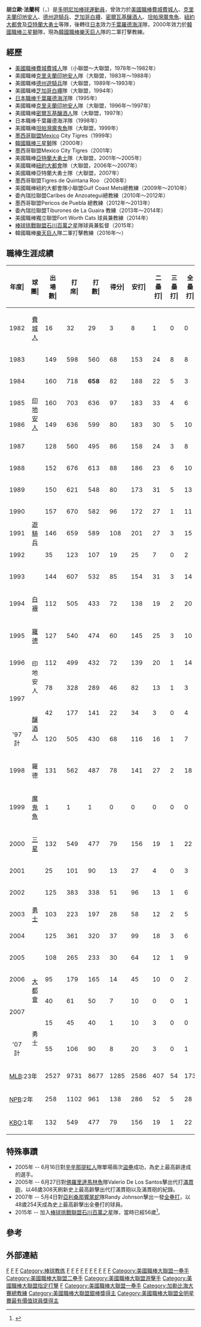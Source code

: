 {{Infobox KBO player|
|name=胡立歐·法蘭柯<br />Julio Franco|
|image=Julio Franco.jpg|
|width=300|
|position=|
|team=|
|number=|
|bats=右|
|throws=右|
|birthdate={{birth_date_and_age|1958|8|23|mf=y}}|
|birthplace={{DOM}}[[阿托馬約省|阿托馬約省]]|
|debutleague=美國職棒
|debutdate=4月23日
|debutyear=1982年
|debutteam=費城費城人
|statyear=2007年球季
|stat1label=打擊率
|stat1value=0.298
|stat2label=全壘打
|stat2value=173
|stat3label=打點
|stat3value=1194
|stat4label=盜壘
|stat4value=281
|debut2league=日本職棒
|debut2date=4月1日
|debut2year=1995年
|debut2team=千葉羅德海洋
|stat2year=1998年球季
|stat21label=打擊率
|stat21value=0.298
|stat22label=全壘打
|stat22value=28
|stat23label=打點
|stat23value=135
|stat24label=盜壘
|stat24value=18
|debut3league=韓國職棒
|debut3date=4月5日
|debut3year=2000年
|debut3team=首爾三星獅
|stat3year=2000年球季
|stat31label=打擊率
|stat31value=0.327
|stat32label=全壘打
|stat32value=22
|stat33label=打點
|stat33value=110
|stat34label=盜壘
|stat34value=12
|teams=<nowiki></nowiki>
'''MLB'''
*[[費城費城人|費城費城人]]（1982年）
*[[克里夫蘭印地安人|克里夫蘭印地安人]]（1983年—1988年、1996年—1997年）
*[[德州遊騎兵|德州遊騎兵]]（1989年—1993年）
*[[芝加哥白襪|芝加哥白襪]]（1994年）
*[[密爾瓦基釀酒人|密爾瓦基釀酒人]]（1997年）
*[[坦帕灣魔鬼魚|坦帕灣魔鬼魚]]（1999年）
*[[亞特蘭大勇士|亞特蘭大勇士]]（2001年—2005年、2007年）
*[[紐約大都會|紐約大都會]]（2006年—2007年）
'''NPB'''
*[[千葉羅德海洋|千葉羅德海洋]]（1995年、1998年）
'''KBO'''
*[[三星獅|三星獅]]（2000年）|
highlights=<nowiki></nowiki>
*美國職棒明星賽[[MVP|MVP]]：1990
*[[美聯|美聯]][[二壘手|二壘手]][[銀棒獎|銀棒獎]]：1988～1991
*[[美聯|美聯]][[指定打擊|指定打擊]][[銀棒獎|銀棒獎]]：1994
*[[美聯|美聯]][[打擊王|打擊王]]：1991
*[[太平洋聯盟|洋聯]][[一壘手|一壘手]]最佳十人：1995
*[[太平洋聯盟|洋聯]][[二壘手|二壘手]]最佳十人：1998
*[[太平洋聯盟|洋聯]][[一壘手|一壘手]]金手套：1995
}}

'''胡立歐·法蘭柯'''（'''{{lang-en|Julio  Franco}}'''，{{bd|1958年|8月23日}}）是[[多明尼加|多明尼加]][[棒球|棒球]][[運動員|運動員]]，曾效力於[[美國職棒|美國職棒]][[費城費城人|費城費城人]]、[[克里夫蘭印地安人|克里夫蘭印地安人]]、[[德州遊騎兵|德州遊騎兵]]、[[芝加哥白襪|芝加哥白襪]]、[[密爾瓦基釀酒人|密爾瓦基釀酒人]]、[[坦帕灣魔鬼魚|坦帕灣魔鬼魚]]、[[紐約大都會|紐約大都會]]及[[亞特蘭大勇士|亞特蘭大勇士]]等隊，後轉往[[日本|日本]]效力[[千葉羅德海洋|千葉羅德海洋]]隊，2000年效力於[[韓國職棒|韓國職棒]][[三星獅|三星獅]]隊，現為[[韓國職棒|韓國職棒]][[樂天巨人|樂天巨人]]隊的二軍打擊教練。

==經歷==
*[[美國職棒|美國職棒]][[費城費城人|費城費城人]]隊（小聯盟～大聯盟，1978年～1982年）
*美國職棒[[克里夫蘭印地安人|克里夫蘭印地安人]]隊（大聯盟，1983年～1988年）
*美國職棒[[德州遊騎兵|德州遊騎兵]]隊（大聯盟，1989年～1993年）
*美國職棒[[芝加哥白襪|芝加哥白襪]]隊（大聯盟，1994年）
*[[日本職棒|日本職棒]][[千葉羅德海洋|千葉羅德海洋]]隊（1995年）
*美國職棒[[克里夫蘭印地安人|克里夫蘭印地安人]]隊（大聯盟，1996年～1997年）
*美國職棒[[密爾瓦基釀酒人|密爾瓦基釀酒人]]隊（大聯盟，1997年）
*日本職棒千葉羅德海洋隊（1998年）
*美國職棒[[坦帕灣魔鬼魚|坦帕灣魔鬼魚]]隊（大聯盟，1999年）
*[[墨西哥聯盟|墨西哥聯盟]]Mexico City Tigres（1999年）
*[[韓國職棒|韓國職棒]][[三星獅|三星獅]]隊（2000年）
*墨西哥聯盟Mexico City Tigres（2001年）
*美國職棒[[亞特蘭大勇士|亞特蘭大勇士]]隊（大聯盟，2001年～2005年）
*美國職棒[[紐約大都會|紐約大都會]]隊（大聯盟，2006年～2007年）
*美國職棒亞特蘭大勇士隊（大聯盟，2007年）
*墨西哥聯盟Tigres de Quintana Roo （2008年）
*美國職棒紐約大都會隊小聯盟Gulf Coast Mets總教練（2009年～2010年）
*委內瑞拉聯盟Caribes de Anzoategui總教練（2010年～2012年）
*墨西哥聯盟Pericos de Puebla 總教練（2012年～2013年）
*委內瑞拉聯盟Tiburones de La Guaira 教練（2013年～2014年）
*美國職棒獨立聯盟Fort Worth Cats 球員兼教練（2014年）
*[[棒球挑戰聯盟|棒球挑戰聯盟]][[石川百萬之星|石川百萬之星]]隊球員兼監督（2015年）
*韓國職棒[[樂天巨人|樂天巨人]]隊二軍打擊教練（2016年～）

==職棒生涯成績==
{| class="wikitable" style="text-align:right; font-size:small"
|-bgcolor="#efefef"
!年度|!!球團|!!出<br />場<br />數|!!打<br />席|!!打<br />數|!!得分|!!安打|!!二<br />壘<br />打|!!三<br />壘<br />打|!!全<br />壘<br />打|!!壘<br />打<br />數|!!打點|!!盜壘|!!盜<br />壘<br />刺|!!觸擊|!!犧<br />牲<br />打|!!保送|!!敬遠|!!觸身|!!三振|!!雙殺|!!打<br />擊<br />率|!!上<br />壘<br />率|!!長<br />打<br />率|!!OPS
|-
|style="text-align: center;"|1982
|style="text-align: center;"|[[費城費城人|費城人]]
|16||32||29||3||8||1||0||0||9||3||0||2||1||0||2||1||0||4||1||.276||.323||.310||.633
|-
|style="text-align: center;"|1983
|rowspan="6" style="text-align: center;"|[[克里夫蘭印地安人|印地安人]]
|149||598||560||68||153||24||8||8||217||80||32||12||3||6||27||1||2||50||21||.273||.306||.388||.693
|-
|style="text-align: center;"|1984
|160||718||'''658'''||82||188||22||5||3||229||79||19||10||1||10||43||1||6||68||23||.286||.331||.348||.679
|-
|style="text-align: center;"|1985
|160||703||636||97||183||33||4||6||242||90||13||9||0||9||54||2||4||74||26||.288||.343||.381||.723
|-
|style="text-align: center;"|1986
|149||636||599||80||183||30||5||10||253||74||10||7||0||5||32||1||0||66||'''28'''||.306||.338||.422||.760
|-
|style="text-align: center;"|1987
|128||560||495||86||158||24||3||8||212||52||32||9||0||5||57||2||3||56||23||.319||.389||.428||.818
|-
|style="text-align: center;"|1988
|152||676||613||88||186||23||6||10||251||54||25||11||1||4||56||4||2||72||17||.303||.361||.409||.771
|-
|style="text-align: center;"|1989
|rowspan="5" style="text-align: center;"|[[德州遊騎兵|遊騎兵]]
|150||621||548||80||173||31||5||13||253||92||21||3||0||6||66||11||1||69||'''27'''||.316||.386||.462||.848
|-
|style="text-align: center;"|1990
|157||670||582||96||172||27||1||11||234||69||31||10||2||2||82||3||2||83||12||.296||.383||.402||.785
|-
|style="text-align: center;"|1991
|146||659||589||108||201||27||3||15||279||78||36||9||0||2||65||8||3||78||13||'''.341'''||.408||.474||.882
|-
|style="text-align: center;"|1992
|35||123||107||19||25||7||0||2||38||8||1||1||1||0||15||2||0||17||3||.234||.328||.355||.683
|-
|style="text-align: center;"|1993
|144||607||532||85||154||31||3||14||233||84||9||3||5||7||62||4||1||95||16||.289||.360||.438||.798
|-
|style="text-align: center;"|1994
|style="text-align: center;"|[[芝加哥白襪|白襪]]
|112||505||433||72||138||19||2||20||221||98||8||1||0||5||62||4||5||75||14||.319||.406||.510||.916
|-
|style="text-align: center;"|1995
|style="text-align: center;"|[[千葉羅德海洋|羅德]]
|127||540||474||60||145||25||3||10||206||58||11||7||0||3||60||5||3||106||15||.306||.385||.435||.820
|-
|style="text-align: center;"|1996
|rowspan="2" style="text-align: center;"|印地安人
|112||499||432||72||139||20||1||14||203||76||8||8||0||3||61||2||3||82||14||.322||.407||.470||.877
|-
|rowspan="2" style="text-align: center;"|1997
|78||328||289||46||82||13||1||3||106||25||8||5||1||0||38||2||0||75||13||.284||.367||.367||.734
|-
|rowspan="2" style="text-align: center;"|[[密爾瓦基釀酒人|釀酒人]]
|42||177||141||22||34||3||0||4||49||19||7||1||0||4||31||2||1||41||4||.241||.373||.348||.721
|- style="background-color: #f2f2f2;"
!style="text-align: center;"|'97計
|120||505||430||68||116||16||1||7||155||44||15||6||1||4||69||4||1||116||17||.270||.369||.360||.730
|-
|style="text-align: center;"|1998
|style="text-align: center;"|羅德
|131||562||487||78||141||27||2||18||226||77||7||5||0||3||68||8||4||107||16||.290||.379||.464||.843
|-
|style="text-align: center;"|1999
|style="text-align: center;"|[[坦帕灣魔鬼魚|魔鬼魚]]
|1||1||1||0||0||0||0||0||0||0||0||0||0||0||0||0||0||1||0||.000||.000||.000||.000
|-
|style="text-align: center;"|2000
|style="text-align: center;"|[[三星獅|三星]]
|132||549||477||79||156||19||1||22||243||110||12||5||0||7||63||5||2||86||11||.327||.403||.509||.912
|-
|style="text-align: center;"|2001
|rowspan="5" style="text-align: center;"|[[亞特蘭大勇士|勇士]]
|25||101||90||13||27||4||0||3||40||11||0||0||0||0||10||1||1||20||3||.300||.376||.444||.821
|-
|style="text-align: center;"|2002
|125||383||338||51||96||13||1||6||129||30||5||1||2||3||39||3||1||75||13||.284||.357||.382||.739
|-
|style="text-align: center;"|2003
|103||223||197||28||58||12||2||5||89||31||0||1||0||1||25||5||0||43||8||.294||.372||.452||.824
|-
|style="text-align: center;"|2004
|125||361||320||37||99||18||3||6||141||57||4||2||1||3||36||4||1||68||10||.309||.378||.441||.818
|-
|style="text-align: center;"|2005
|108||265||233||30||64||12||1||9||105||42||4||0||1||3||27||1||1||57||10||.275||.348||.451||.799
|-
|style="text-align: center;"|2006
|rowspan="2" style="text-align: center;"|[[紐約大都會|大都會]]
|95||179||165||14||45||10||0||2||61||26||6||1||0||0||13||2||1||49||11||.273||.330||.370||.699
|-
|rowspan="2" style="text-align: center;"|2007
|40||61||50||7||10||0||0||1||13||8||2||1||0||1||10||0||0||13||1||.200||.328||.260||.588
|-
|rowspan="2" style="text-align: center;"|勇士
|15||45||40||1||10||3||0||0||13||8||0||0||0||1||4||1||0||10||1||.250||.311||.325||.636
|- style="background-color: #f2f2f2;"
!style="text-align: center;"|'07計
|55||106||90||8||20||3||0||1||26||16||2||1||0||2||14||1||0||23||2||.222||.321||.289||.610
|-
!colspan="2"|[[美國大聯盟|MLB]]:23年
|2527||9731||8677||1285||2586||407||54||173||3620||1194||281||107||19||80||917||67||38||1341||312||.298||.365||.417||.782
|-
!colspan="2"|[[日本職棒|NPB]]:2年
|258||1102||961||138||286||52||5||28||432||135||18||12||0||6||128||13||7||213||31||.298||.382||.450||.832
|-
!colspan="2"|[[韓國棒球委員會|KBO]]:1年
|132||549||477||79||156||19||1||22||243||110||12||5||0||7||63||5||2||86||11||.327||.403||.509||.912
|}

==特殊事蹟==
*2005年 -- 6月16日對[[辛辛那提紅人|辛辛那提紅人]]隊單場兩次[[盜壘|盜壘]]成功，為史上最高齡達成的選手。
*2005年 -- 6月27日對[[佛羅里達馬林魚|佛羅里達馬林魚]]隊Valerio De Los Santos擊出代打[[滿貫砲|滿貫砲]]，以46歲308天刷新史上最高齡擊出代打滿貫砲以及滿貫砲的紀錄。
*2007年 -- 5月4日對[[亞利桑那響尾蛇|亞利桑那響尾蛇]]隊Randy Johnson擊出一發[[全壘打|全壘打]]，以48歲254天成為史上最高齡擊出全壘打的球員。
*2015年 -- 加入[[棒球挑戰聯盟|棒球挑戰聯盟]][[石川百萬之星|石川百萬之星]]隊，當時已經56歲<ref>{{cite news |title=日職／56歲法蘭柯抗老　加入獨立聯盟續奮鬥 |url=https://sports.ettoday.net/news/465895 |newspaper=[[ETtoday新聞雲|ETtoday新聞雲]] |4= |date=2015-02-10 |6= |accessdate=2019-07-06 |archive-date=2019-08-20 |archive-url=https://web.archive.org/web/20190820032823/https://sports.ettoday.net/news/465895 |dead-url=no }}</ref>。
==參考==
<div class="references-small">
<references />
</div>

==外部連結==
{{台灣棒球維基館|Julio_Franco}}
{{commons|Julio Franco}}
{{baseballstats|mlb=212297|espn=1145|br=f/francju01|fangraphs=87|brm=franco001jul|retro=F/Pfranj002}}

{{start box}}
{{s-before| [[埃德加·馬丁尼茲|埃德加·馬丁尼茲]]}}
{{s-title| [[美國職棒大聯盟打擊王|美國聯盟打擊王]]|1991年}}
{{s-after| [[喬治·布列特|喬治·布列特]]}}
{{end box}}
{{Major League Baseball All-Star Game MVPs}}
{{日本太平洋聯盟最佳九人一壘手}}
{{日本太平洋聯盟最佳九人二壘手}}
{{DEFAULTSORT:Franco, Julio}}
[[Category:多明尼加共和國棒球選手|F]]
[[Category:日本職棒外籍球員|F]]
[[Category:韓國職棒外籍球員|F]]
[[Category:棒球教练|Category:棒球教练]]
[[Category:費城費城人隊球員|F]]
[[Category:克里夫蘭印地安人隊球員|F]]
[[Category:德州遊騎兵隊球員|F]]
[[Category:芝加哥白襪隊球員|F]]
[[Category:千葉羅德海洋隊球員|F]]
[[Category:密爾瓦基釀酒人隊球員|F]]
[[Category:坦帕灣魔鬼魚隊球員|F]]
[[Category:三星獅隊球員|F]]
[[Category:紐約大都會隊球員|F]]
[[Category:亞特蘭大勇士隊球員|F]]
[[Category:美國職棒大聯盟一壘手|Category:美國職棒大聯盟一壘手]]
[[Category:美國職棒大聯盟二壘手|Category:美國職棒大聯盟二壘手]]
[[Category:美國職棒大聯盟游擊手|Category:美國職棒大聯盟游擊手]]
[[Category:美國職棒大聯盟指定打擊|Category:美國職棒大聯盟指定打擊]]
[[Category:美國聯盟打擊王|F]]
[[Category:美國職棒大聯盟一壘手|Category:美國職棒大聯盟一壘手]]
[[Category:加勒比海大賽總教練|Category:加勒比海大賽總教練]]
[[Category:美國職棒大聯盟銀棒獎得主|Category:美國職棒大聯盟銀棒獎得主]]
[[Category:美國職棒大聯盟全明星賽最有價值球員獎得主|Category:美國職棒大聯盟全明星賽最有價值球員獎得主]]
